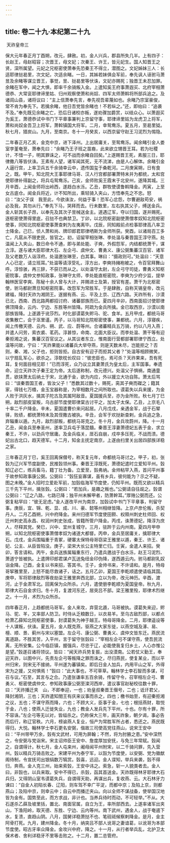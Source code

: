 ```yaml
---
---
---
```

title: 卷二十九·本纪第二十九
---

 天祚皇帝三

保大元年春正月丁酉朔，改元，肆赦。初，金人兴兵，郡县所失几半。上有四子：长赵王，母赵昭容；次晋王，母文妃；次秦王、许王，皆元妃生。国人知晋王之贤，深所属望。元妃之兄枢密使萧奉先恐秦王不得立，潜图之。文妃姊妹三人：长适耶律挞曷里，次文妃，次适余睹。一日，其姊若妹俱会军前，奉先讽人诬驸马萧昱及余睹等谋立晋王，事觉，昱、挞曷里等伏诛，文妃亦赐死；独晋王未忍加罪。余睹在军中，闻之大惧，即率千余骑叛入金。上遣知奚王府事萧遐买、北府宰相萧德恭、大常衮耶律谛里姑、归州观察使萧和尚奴、四军太师萧斡将所部兵追之。及诸闾山县，诸将议曰：“主上信萧奉先言，奉先视吾辈蔑如也。余睹乃宗室豪俊，常不肯为奉先下。若擒余睹，他日吾党皆余睹也！不若纵之。”还，即绐曰：“追袭不及。”奉先既见余睹之亡，恐后日诸校亦叛，遂劝骤加爵赏，以结众心。以萧遐买为奚王，萧德恭试中书门下平章事兼判上京留守事，耶律谛里姑为龙虎卫上将军，萧和尚奴金吾卫上将军，萧斡镇国大将军。二月，幸鸳鸯泺。夏五月，至曷里狘。秋七月，猎炭山。九月，至南京。冬十一月癸亥，以西京留守赵王习泥烈为惕隐。

二年春正月乙亥，金克中京，进下泽州。上出居庸关，至鸳鸯泺。闻余睹引金人娄室孛堇奄至，萧奉先曰：“余睹乃王子班之苗裔，此来欲立甥晋王耳。若为社稷计，不惜一子，明其罪诛之，可不战而余睹自回矣。”上遂赐晋王死，素服三日，耶律撒八等皆伏诛。王素有人望，诸军闻其死，无不流涕，由是人心解体。余睹引金人逼行宫，上率卫兵五千余骑幸云中，遗传国玺于桑乾河。二月庚寅朔，日有食之，既。甲午，知北院大王事耶律马哥、汉人行宫都部署萧特末并为都统，太和宫使耶律补得副之，将兵屯鸳鸯泺。己亥，金师败奚王霞末于北安州，遂降其城。三月辛酉，上闻金师将出岭西，遂趋白水泺。乙丑，群牧使谟鲁斡降金。丙寅，上至女古底仓。闻金兵将近，计不知所出，乘轻骑入夹山，方悟奉先之不忠。怒曰：“汝父子误　我至此，今欲诛汝，何益于事！恐军心忿怨，尔曹避敌苟安，祸必及我，其勿从行。”奉先下马，哭拜而去。行未数里，左右执其父子，缚送金兵。金人斩其长子昂，以奉先及其次子昱械送金主。道遇辽军，夺以归国，遂并赐死。逐枢密使萧得里底，召挞不也典禁卫。丁卯，以北院枢密副使萧僧孝奴知北院枢密使事，同知北院枢密使事萧查剌为左夷离毕。戊辰，同知殿前点检事耶律高八率卫士降金。己巳，侦人萧和尚、牌印郎君耶律哂斯为金师所获。癸酉，以诸局百工多亡，凡扈从不限吏民，皆官之。初，诏留宰相张琳、李处温与秦晋国王淳守燕。处温闻上入夹山，数日命令不通，即与弟处能、子奭，外假怨军，内结都统萧干，谋立淳。遂与诸大臣耶律大石、左企弓、虞仲文、曹勇义、康公弼集蕃汉百官、诸军及父老数万人诣淳府。处温邀张琳至，白其事。琳曰：“摄政则可。”处温曰：“天意人心已定，请立班耳。”处温等请淳受礼，淳方出，李奭持赭袍被之，令百官拜舞山呼。淳惊骇，再三辞，不获已而从之。以处温守太尉，左企弓守司徒，曹勇义知枢密院事，虞仲文参知政事，张琳守太师，李处能直枢密院，李奭为少府少监，提举翰林医官李爽、陈秘十余人曾与大计，并赐进士及第，授官有差。萧干为北枢密使，驸马都尉萧旦知枢密院事。改怨军为常胜军。于是肆赦，自称天锡皇帝，改元建福，降封天祚为湘阴王。遂据有燕、云、平及上京、辽西六路。天祚所有，沙漠已北，西南、西北路两都招讨府、诸蕃部族而已。夏四月辛卯，西南面招讨使耶律佛顶降金，云内、宁边、东胜等州皆降。阿疏为金兵所擒。金已取西京，沙漠以南部族皆降。上遂遁于讹莎烈。时化部谟葛失赆马、驼、食羊。五月甲戌，都统马哥收集散亡，会于沤里谨。丙子，以马哥知北院枢密使事，兼都统。六月，淳寝疾，闻上传檄天德、云内、朔、武、应、蔚等州。合诸蕃精兵五万骑，约以八月入燕；并遣人问劳，索衣裘、茗药。淳甚惊，命南、北面大臣议。而李处温、萧干等有迎秦拒湘之说，集蕃汉百官议之。从其议者东立，惟南面行营都部署耶律宁西立。处温等问故，宁曰：“天祚果能以诸蕃兵大举夺燕，则是天数未尽，岂能拒之？否则，秦、湘，父子也，拒则皆拒。自古安有迎子而拒其父者？”处温等相顾微笑，以宁扇乱军心，欲杀之。淳欹枕长叹曰：“彼忠臣也，焉可杀？天祚果来，吾有死耳，复何面目相见耶！”已而淳死，众乃议立其妻萧氏为皇太后，主军国事。奉遗命，迎立天祚次子秦王定为帝。太后遂称制，改元德兴。处温父子惧祸，南通童贯，欲挟萧太后纳土于宋，北通于金，欲为内应，外以援立大功自陈。萧太后骂曰：“误秦晋国王者，皆汝父子！”悉数其过数十，赐死，脔其子奭而磔之；籍其家，得钱七万缗，金玉宝器称是，为宰相数月之间所取也。谟葛失以兵来援，为金人败于洪灰水，擒其子陀古及其属阿敌音。夏国援兵至，亦为金所败。秋七月丁巳朔，敌烈部皮室叛，乌古部节度使耶律棠古讨平之，加太子太保。乙丑，上京毛八十率二千户降金。辛未，夏国遣曹价来问起居。八月戊戌，亲遇金军，战于石辇驿，败绩，都统萧特末及其侄撒古被执。辛丑，会军于欢挞新查剌，金兵追之急，弃辎重以遁。九月，敌烈部叛，都统马哥克之。冬十月，金兵攻蔚州，降。十一月乙丑，闻金兵至奉圣州，遂率卫兵屯于落昆髓。秦晋王淳妻萧德妃五表于金，求立秦王，不许，以劲兵守居庸。及金兵临关，厓石自崩，戍卒多压死，不战而溃。德妃出古北口，趋天德军。十二月，知金主抚定南京，上遂由扫里关出居四部族详稳之家。

三年春正月丁巳，奚王回离保僣号，称天复元年，命都统马哥讨之。甲子，初，张瑴为辽兴军节度副使，民推瑴领州事。秦晋王淳既死，萧德妃遣时立爱知平州。瑴知辽必亡，练兵畜马，籍丁壮为备。立爱至，瑴弗纳。金帅粘罕入燕，首问平州事于故参知政事康公弼。公弼曰：“瑴狂妄寡谋，虽有乡兵，彼何能为？示之不疑，图之未晚。”金人招时立爱赴军前，加瑴临海军节度使，仍知平州。既而又欲以精兵三千先下平州，擒张瑴。公弼曰：“若加兵，是趣之叛也。”公弼请自往觇之。瑴谓公弼曰：“辽之八路，七路已降；独平州未解甲者，防萧幹耳。”厚赂公弼而还。公弼复粘罕曰：“彼无足虑。”金人遂改平州为南京，加瑴试中书门下平章事，判留守事。庚辰，宜、锦、乾、显、成、川、豪、懿等州相继皆降。上京卢彦伦叛，杀契丹人。二月乙酉朔，兴中府降金。来州归德军节度使田颢、权隰州刺史杜师回、权迁州刺史高永昌、权润州刺史张成，皆籍所管户降金。丙戌，诛萧德妃，降淳为庶人，尽释其党。癸巳，兴中、宜州复城守。三月，驻跸于云内州南。夏四月甲申朔，以知北院枢密使事萧僧孝奴为诸道大都督。丙申，金兵至居庸关，擒耶律大石。戊戌，金兵围辎重于青冢，硬寨太保特母哥窃梁王雅里以遁，秦王、许王、诸妃、公主、从臣皆陷没。庚子，梁宋大长公主特里亡归。壬寅，金遣人来招。癸卯，答言请和。丙午，金兵送族属辎重东行，乃遣兵邀战于白水泺，赵王习泥烈、萧道宁皆被执。上遣牌印郎君谋卢瓦送兔纽金印伪降，遂西遁云内。驸马都尉乳奴诣金降。己酉，金复以书来招，答其书。壬子，金帅书来，不许请和。是月，特母哥挈雅里至，上怒不能尽救诸子，诘之。五月乙卯，夏国王李乾顺遣使请临其国。庚申，军将耶律敌烈等夜劫梁王雅里奔西北部，立以为帝，改元神历。辛酉，渡河，止于金肃军北。回离保为众所杀。六月，遣使册李乾顺为夏国皇帝。秋九月，耶律大石自金求归。冬十月，复渡河东还，居突吕不部。梁王雅里殁，耶律术烈继之。十一月，术烈为众所杀。

四年春正月，上趋都统马哥军。金人来攻，弃营北遁，马哥被执。谟葛失来迎，赆马、驼、羊，又率部人防卫。时侍从乏粮数日，以衣易羊。至乌古敌烈部，以都点检萧乙薛知北院枢密使事，封谟葛失为神于越王。特母哥降金。二月，耶律遥设等十人谋叛，伏诛。夏五月，金人既克燕，驱燕之大家东徙，以燕空城及涿、易、檀、顺、景、蓟州与宋以塞盟。左企弓、康公弼、曹勇义、虞仲文皆东迁。燕民流离道路，不胜其苦，入平州，言于留守张瑴曰：“宰相左企弓不谋守燕，使吾民流离，无所安集。公今临巨镇，握强兵，尽忠于辽，必能使我复归乡土，人心亦惟公是望。”瑴遂召诸将领议。皆曰：“闻天祚兵势复振，出没漠南。公若仗义勤王，奉迎天祚，以图中兴，先责左企弓等叛降之罪而诛之，尽归燕民，使复某业，而以平州归宋，则宋无不接纳，平州遂为蕃镇矣。即后日金人加兵，内用平山之军，外得宋为之援，又何惧焉！”瑴曰：“此大事也，不可草草。翰林学士李石智而多谋，可召与议。”石至，其言与之合。乃遣张谦率五百余骑，传留守令，召宰相左企弓、曹勇义、枢密使虞仲文、参知政事康公弼至滦河西岸，遣议事官赵秘校往数十罪，曰：“天祚播迁夹　山，不即奉迎，一也；劝皇叔秦晋王僣号，二也；诋讦君父，降封湘阴，三也；天祚遣知閤王有庆来议事而杀之，四也；檄书始至，有迎秦拒湘之议，五也；不谋守燕而降，六也；不顾大义，臣事于金，七也；根括燕财，取悦于金，八也；使燕人迁徙失业，九也；教金人发兵先下平州，十也。尔有十罪，所不容诛。”左企弓等无以对，皆缢杀之。仍称保大三年，画天祚象，朝夕谒，事必告而后行，称辽官秩。六月，榜谕燕人复业，恒产为常胜军所占者，悉还之。燕民既得归，大悦。翰林学士李石更名安弼，偕故三司使高党往燕山，说宋王安中曰：“平州带甲万余，瑴有文武材，可用为屏翰；不然，将为肘腋之患。”安中深然之，令安弼与党诣宋。宋主诏帅臣王安中、詹度厚加安抚，与免三年常赋。瑴闻之，自谓得计。秋七月，金人屯来州，阇母闻平州附宋，以二千骑问罪，先入营州。瑴以精兵万骑击败之。宋建平州为泰宁军，以瑴为节度使，以安弼、党为徽猷阁待制，令宣抚司出银绢数万犒赏。瑴喜，远迎。金人谍知，举兵来袭，瑴不得归，奔燕。金人克三州，始来索瑴，王安中讳之。索急，斩一人貌类者去。金人曰，非瑴也，以兵来取。安中不得已，杀瑴，函其首送金。天祚既得林牙耶律大石兵归，又得阴山室韦谟葛失兵，自谓得天助，再谋出兵，复收燕、云。大石林牙力谏曰：“自金人初陷长春、辽阳，则车驾不幸广平淀，而都中京；及陷上京，则都燕山；及陷中京，则幸云中；自云中而播迁夹山。向以全师不谋战备，使举国汉地皆为金有。国势至此，而方求战，非计也。当养兵待时而动，不可轻举。”不从。大石遂杀乙薛及坡里括，置北、南面官属，自立为王，率所部西去。上遂率诸军出夹山，下渔阳岭，取天德、东胜、宁边、云内等州。南下武州，遇金人，战于奄遏下水，复溃，直趋山阴。八月，国舅详稳萧挞不也、笔砚祗候察剌降金。是月，金主阿骨打死。九月，建州降金。冬十月，纳突吕不部人讹哥之妻谙葛，以讹哥为本部节度使。昭古牙率众降金。金攻兴中府，降之。十一月，从行者举兵乱，北护卫太保术者、舍利详稳牙不里等击败之。十二月，置二总管府。

